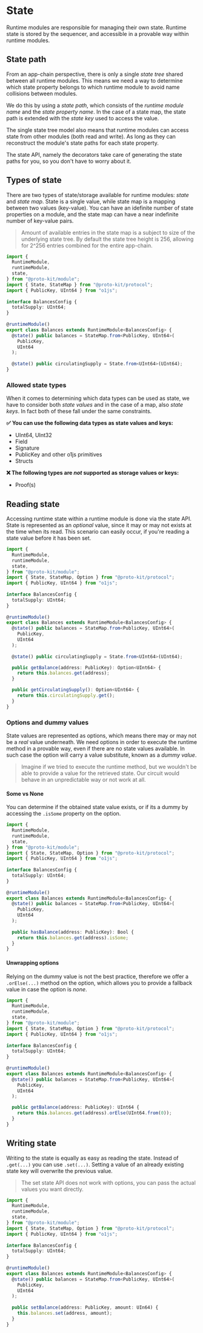 # State

Runtime modules are responsible for managing their own state. Runtime state is stored by the sequencer,
and accessible in a provable way within runtime modules.

## State path
From an app-chain perspective, there is only a single _state tree_ shared between all runtime modules.
This means we need a way to determine which state property belongs to which runtime module to avoid name collisions between modules.

We do this by using a _state path_, which consists of the _runtime module name_ and the _state property name_. In the case of a state map,
the state path is extended with the _state key_ used to access the value.

The single state tree model also means that runtime modules can access state from other modules (both read and write). As long as
they can reconstruct the module's state paths for each state property.

The state API, namely the decorators take care of generating the state paths for you, so you don't have to worry about it.

## Types of state

There are two types of state/storage available for runtime modules: _state_ and _state map_. State is a single value, while
state map is a mapping between two values (key-value). You can have an idefinite number of state properties on a module,
and the state map can have a near indefinite number of key-value pairs. 

> Amount of available entries in the state map is a subject to size of the underlying state tree. By default 
> the state tree height is 256, allowing for 2^256 entries combined for the entire app-chain.

```typescript {15-18, 20} showLineNumbers filename="balances.ts"
import {
  RuntimeModule,
  runtimeModule,
  state,
} from "@proto-kit/module";
import { State, StateMap } from "@proto-kit/protocol";
import { PublicKey, UInt64 } from "o1js";
 
interface BalancesConfig {
  totalSupply: UInt64;
}
 
@runtimeModule()
export class Balances extends RuntimeModule<BalancesConfig> {
  @state() public balances = StateMap.from<PublicKey, UInt64>(
    PublicKey,
    UInt64
  );
 
  @state() public circulatingSupply = State.from<UInt64>(UInt64);
}
```

### Allowed state types

When it comes to determining which data types can be used as state, we have to consider
both _state values_ and in the case of a map, also _state keys_. In fact both of these
fall under the same constraints.

**✅ You can use the following data types as state values and keys:**
- UInt64, UInt32
- Field
- Signature
- PublicKey and other o1js primitives
- Structs

**❌ The following types are _not_ supported as storage values or keys:**
- Proof(s)

## Reading state

Accessing runtime state within a runtime module is done via the state API. State
is represented as an _optional_ value, since it may or may not exists at the time when its read.
This scenario can easily occur, if you're reading a state value before it has been set.

```typescript {22-24, 26-28} showLineNumbers filename="balances.ts"
import {
  RuntimeModule,
  runtimeModule,
  state,
} from "@proto-kit/module";
import { State, StateMap, Option } from "@proto-kit/protocol";
import { PublicKey, UInt64 } from "o1js";
 
interface BalancesConfig {
  totalSupply: UInt64;
}
 
@runtimeModule()
export class Balances extends RuntimeModule<BalancesConfig> {
  @state() public balances = StateMap.from<PublicKey, UInt64>(
    PublicKey,
    UInt64
  );
 
  @state() public circulatingSupply = State.from<UInt64>(UInt64);

  public getBalance(address: PublicKey): Option<UInt64> {
    return this.balances.get(address);
  }

  public getCirculatingSupply(): Option<UInt64> {
    return this.circulatingSupply.get();
  }
}
```

### Options and dummy values

State values are represented as options, which means there may or may not be a _real_ value underneath. We need options
in order to execute the runtime method in a provable way, even if there are no state values available. In such case the option
will carry a value substitute, known as a _dummy value_. 

> Imagine if we tried to execute the runtime method, but we wouldn't be able to provide a value for the retrieved state. Our circuit would
> behave in an unpredictable way or not work at all.

#### Some vs None

You can determine if the obtained state value exists, or if its a dummy by accessing the `.isSome` property on the option.

```typescript {20-22} showLineNumbers filename="balances.ts"
import {
  RuntimeModule,
  runtimeModule,
  state,
} from "@proto-kit/module";
import { State, StateMap, Option } from "@proto-kit/protocol";
import { PublicKey, UInt64 } from "o1js";
 
interface BalancesConfig {
  totalSupply: UInt64;
}
 
@runtimeModule()
export class Balances extends RuntimeModule<BalancesConfig> {
  @state() public balances = StateMap.from<PublicKey, UInt64>(
    PublicKey,
    UInt64
  );
 
  public hasBalance(address: PublicKey): Bool {
    return this.balances.get(address).isSome;
  }
}
```

#### Unwrapping options

Relying on the dummy value is not the best practice, therefore we offer a `.orElse(...)` method on the option, which
allows you to provide a fallback value in case the option is _none_.

```typescript {20-22} showLineNumbers filename="balances.ts"
import {
  RuntimeModule,
  runtimeModule,
  state,
} from "@proto-kit/module";
import { State, StateMap, Option } from "@proto-kit/protocol";
import { PublicKey, UInt64 } from "o1js";
 
interface BalancesConfig {
  totalSupply: UInt64;
}
 
@runtimeModule()
export class Balances extends RuntimeModule<BalancesConfig> {
  @state() public balances = StateMap.from<PublicKey, UInt64>(
    PublicKey,
    UInt64
  );

  public getBalance(address: PublicKey): UInt64 {
    return this.balances.get(address).orElse(UInt64.from(0));
  }
}
```

## Writing state

Writing to the state is equally as easy as reading the state. Instead of `.get(...)` you can use
`.set(...)`. Setting a value of an already existing state key will overwrite the previous value.

> The set state API does not work with options, you can pass the actual values you want directly.


```typescript {20-22} showLineNumbers filename="balances.ts"
import {
  RuntimeModule,
  runtimeModule,
  state,
} from "@proto-kit/module";
import { State, StateMap, Option } from "@proto-kit/protocol";
import { PublicKey, UInt64 } from "o1js";
 
interface BalancesConfig {
  totalSupply: UInt64;
}
 
@runtimeModule()
export class Balances extends RuntimeModule<BalancesConfig> {
  @state() public balances = StateMap.from<PublicKey, UInt64>(
    PublicKey,
    UInt64
  );
 
  public setBalance(address: PublicKey, amount: UIn64) {
    this.balances.set(address, amount);
  }
}
```